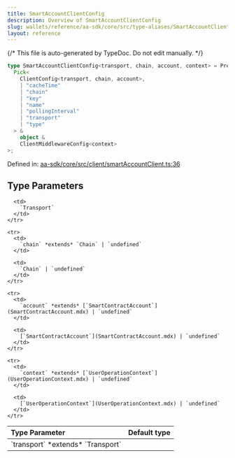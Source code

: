 ```yaml
---
title: SmartAccountClientConfig
description: Overview of SmartAccountClientConfig
slug: wallets/reference/aa-sdk/core/src/type-aliases/SmartAccountClientConfig
layout: reference
---
```


{/* This file is auto-generated by TypeDoc. Do not edit manually. */}

```ts
type SmartAccountClientConfig<transport, chain, account, context> = Prettify<
  Pick<
    ClientConfig<transport, chain, account>,
    | "cacheTime"
    | "chain"
    | "key"
    | "name"
    | "pollingInterval"
    | "transport"
    | "type"
  > &
    object &
    ClientMiddlewareConfig<context>
>;
```

Defined in: [aa-sdk/core/src/client/smartAccountClient.ts:36](https://github.com/alchemyplatform/aa-sdk/blob/08ef11b1fc98663df6a97fa93722c7f14b33f1cc/aa-sdk/core/src/client/smartAccountClient.ts#L36)

## Type Parameters

<table>
  <thead>
    <tr>
      <th align="left">Type Parameter</th>
      <th align="left">Default type</th>
    </tr>
  </thead>

  <tbody>
    <tr>
      <td>
        `transport` *extends* `Transport`
      </td>

      <td>
        `Transport`
      </td>
    </tr>

    <tr>
      <td>
        `chain` *extends* `Chain` | `undefined`
      </td>

      <td>
        `Chain` | `undefined`
      </td>
    </tr>

    <tr>
      <td>
        `account` *extends* [`SmartContractAccount`](SmartContractAccount.mdx) | `undefined`
      </td>

      <td>
        [`SmartContractAccount`](SmartContractAccount.mdx) | `undefined`
      </td>
    </tr>

    <tr>
      <td>
        `context` *extends* [`UserOperationContext`](UserOperationContext.mdx) | `undefined`
      </td>

      <td>
        [`UserOperationContext`](UserOperationContext.mdx) | `undefined`
      </td>
    </tr>

  </tbody>
</table>

